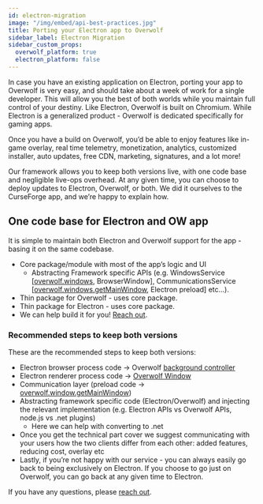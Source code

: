 ```yaml
---
id: electron-migration
image: "/img/embed/api-best-practices.jpg"
title: Porting your Electron app to Overwolf
sidebar_label: Electron Migration
sidebar_custom_props:
  overwolf_platform: true
  electron_platform: false
---
```


In case you have an existing application on Electron, porting your app to Overwolf is very easy, and should take about a week of work for a single developer. This will allow you the best of both worlds while you maintain full control of your destiny. Like Electron, Overwolf is built on Chromium. While Electron is a generalized product - Overwolf is dedicated specifically for gaming apps. 

Once you have a build on Overwolf, you’d be able to enjoy features like in-game overlay, real time telemetry, monetization, analytics, customized installer, auto updates, free CDN, marketing, signatures, and a lot more!

Our framework allows you to keep both versions live, with one code base and negligible live-ops overhead. At any given time, you can choose to deploy updates to Electron, Overwolf, or both. We did it ourselves to the CurseForge app, and we’re happy to explain how.

## One code base for Electron and OW app

It is simple to maintain both Electron and Overwolf support for the app - basing it on the same codebase.

* Core package/module with most of the app’s logic and UI
  * Abstracting Framework specific APIs (e.g. WindowsService [[overwolf.windows](/api/windows), BrowserWindow], CommunicationsService [[overwolf.windows.getMainWindow](/api/windows#getmainwindow), Electron preload] etc...).
* Thin package for Overwolf - uses core package.
* Thin package for Electron - uses core package.
* We can help build it for you! [Reach out](/support/contact-us).

### Recommended steps to keep both versions

These are the recommended steps to keep both versions:

* Electron browser process code → Overwolf [background controller](../using-windows-api/communicating-between-windows#using-a-background-controller)
* Electron renderer process code → [Overwolf Window](../using-windows-api/using-overwolf-windows)
* Communication layer (preload code → [overwolf.window.getMainWindow](/api/windows#getmainwindow))
* Abstracting framework specific code (Electron/Overwolf) and injecting the relevant implementation (e.g. Electron APIs vs Overwolf APIs, node.js vs .net plugins)
  * Here we can help with converting to .net
* Once you get the technical part cover we suggest communicating with your users how the two clients differ from each other: added features, reducing cost, overlay etc
* Lastly, if you’re not happy with our service - you can always easily go back to being exclusively on Electron. If you choose to go just on Overwolf, you can go back at any given time to Electron.

If you have any questions, please [reach out](/support/contact-us).
